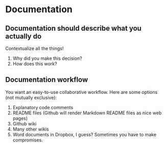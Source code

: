 # Documentation

## Documentation should describe what you actually do

Contextualize all the things!

1.  Why did you make this decision?
2.  How does this work?

## Documentation workflow

You want an easy-to-use collaborative workflow. Here are some options (not mutually exclusive):

1.  Explanatory code comments
2.  README files (Github will render Markdown README files as nice web pages)
3.  Github wiki
4.  Many other wikis
5.  Word documents in Dropbox, I guess? Sometimes you have to make compromises.